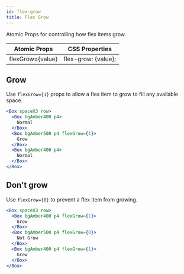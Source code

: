 ```yaml
---
id: flex-grow
title: Flex Grow
---
```


Atomic Props for controlling how flex items grow.

| Atomic Props     | CSS Properties      |
| ---------------- | ------------------- |
| flexGrow={value} | flex-grow: {value}; |

## Grow

Use `flexGrow={1}` props to allow a flex item to grow to fill any available space.

```jsx live
<Box spaceX3 row>
  <Box bgAmber400 p4>
    Normal
  </Box>
  <Box bgAmber500 p4 flexGrow={1}>
    Grow
  </Box>
  <Box bgAmber400 p4>
    Normal
  </Box>
</Box>
```

## Don't grow

Use `flexGrow={0}` to prevent a flex item from growing.

```jsx live
<Box spaceX3 row>
  <Box bgAmber400 p4 flexGrow={1}>
    Grow
  </Box>
  <Box bgAmber500 p4 flexGrow={0}>
    Not Grow
  </Box>
  <Box bgAmber400 p4 flexGrow={1}>
    Grow
  </Box>
</Box>
```
